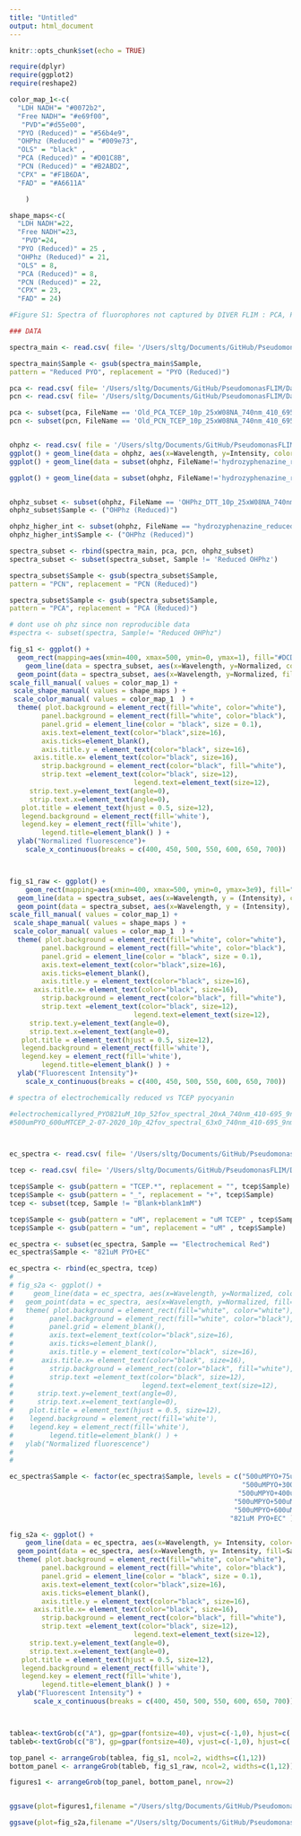 ```yaml
---
title: "Untitled"
output: html_document
---
```


```r
knitr::opts_chunk$set(echo = TRUE)
```

```r
require(dplyr)
require(ggplot2)
require(reshape2)
```

```r

color_map_1<-c(
  "LDH NADH"= "#0072b2", 
  "Free NADH"= "#e69f00",
   "PVD"="#d55e00",
  "PYO (Reduced)" = "#56b4e9",
  "OHPhz (Reduced)" = "#009e73", 
  "OLS" = "black" ,
  "PCA (Reduced)" = "#D01C8B",
  "PCN (Reduced)" = "#B2ABD2",
  "CPX" = "#F1B6DA",
  "FAD" = "#A6611A"

    )

shape_maps<-c(
  "LDH NADH"=22,
  "Free NADH"=23,
   "PVD"=24,
  "PYO (Reduced)" = 25 , 
  "OHPhz (Reduced)" = 21,
  "OLS" = 8,
  "PCA (Reduced)" = 8,
  "PCN (Reduced)" = 22,
  "CPX" = 23,
  "FAD" = 24)


```


```r
#Figure S1: Spectra of fluorophores not captured by DIVER FLIM : PCA, PCN, CPX, FAD

### DATA

spectra_main <- read.csv( file= '/Users/sltg/Documents/GitHub/PseudomonasFLIM/Data/Processed/df_fig2_spectra.csv' )

spectra_main$Sample <- gsub(spectra_main$Sample, 
pattern = "Reduced PYO", replacement = "PYO (Reduced)")

pca <- read.csv( file= '/Users/sltg/Documents/GitHub/PseudomonasFLIM/Data/Processed/df_pca_spectra.csv' ) 
pcn <- read.csv( file= '/Users/sltg/Documents/GitHub/PseudomonasFLIM/Data/Processed/df_pcn_spectra.csv' ) 

pca <- subset(pca, FileName == 'Old_PCA_TCEP_10p_25xW08NA_740nm_410_695_8_9nmsteps.lsm')
pcn <- subset(pcn, FileName == 'Old_PCN_TCEP_10p_25xW08NA_740nm_410_695_8_9nmsteps.lsm')


ohphz <- read.csv( file = '/Users/sltg/Documents/GitHub/PseudomonasFLIM/Data/Processed/df_ohphz_spectra.csv' )
ggplot() + geom_line(data = ohphz, aes(x=Wavelength, y=Intensity, color=FileName))
ggplot() + geom_line(data = subset(ohphz, FileName!='hydrozyphenazine_reduced100uMslide_740nm20x5na473_697nm_10nmres_73p_25uspixd_13um_t1_l624.lsm') , aes(x=Wavelength, y=Intensity, color=FileName))

ggplot() + geom_line(data = subset(ohphz, FileName!='hydrozyphenazine_reduced100uMslide_740nm20x5na473_697nm_10nmres_62p_25uspixd_13um_t1_l624.lsm' & FileName!= 'hydrozyphenazine_reduced100uMslide_740nm20x5na473_697nm_10nmres_73p_25uspixd_13um_t1_l624.lsm' & FileName!= 'Old_OHPhz_TCEP_10p_25xW08NA_740nm_410_695_8_9nmsteps.lsm') , aes(x=Wavelength, y=Intensity, color=FileName))


ohphz_subset <- subset(ohphz, FileName == 'OHPhz_DTT_10p_25xW08NA_740nm_410_695_8_9nmsteps.lsm')
ohphz_subset$Sample <- ("OHPhz (Reduced)")

ohphz_higher_int <- subset(ohphz, FileName == "hydrozyphenazine_reduced100uMslide_740nm20x5na473_697nm_10nmres_62p_25uspixd_13um_t1_l624.lsm")
ohphz_higher_int$Sample <- ("OHPhz (Reduced)")

spectra_subset <- rbind(spectra_main, pca, pcn, ohphz_subset)
spectra_subset <- subset(spectra_subset, Sample != 'Reduced OHPhz')

spectra_subset$Sample <- gsub(spectra_subset$Sample, 
pattern = "PCN", replacement = "PCN (Reduced)")

spectra_subset$Sample <- gsub(spectra_subset$Sample, 
pattern = "PCA", replacement = "PCA (Reduced)")

# dont use oh phz since non reproducible data
#spectra <- subset(spectra, Sample!= "Reduced OHPhz")

fig_s1 <- ggplot() +
  geom_rect(mapping=aes(xmin=400, xmax=500, ymin=0, ymax=1), fill="#DCDCDC", alpha=0.7)  + 
    geom_line(data = spectra_subset, aes(x=Wavelength, y=Normalized, color=Sample ), size=1) +
  geom_point(data = spectra_subset, aes(x=Wavelength, y=Normalized, fill=Sample, shape= Sample), size=2) +
scale_fill_manual( values = color_map_1) +
 scale_shape_manual( values = shape_maps ) +
 scale_color_manual( values = color_map_1  ) +
  theme( plot.background = element_rect(fill="white", color="white"),
        panel.background = element_rect(fill="white", color="black"),
        panel.grid = element_line(color = "black", size = 0.1),
        axis.text=element_text(color="black",size=16),
        axis.ticks=element_blank(),
        axis.title.y = element_text(color="black", size=16),
      axis.title.x= element_text(color="black", size=16),
        strip.background = element_rect(color="black", fill="white"),
        strip.text =element_text(color="black", size=12),
                               legend.text=element_text(size=12),
     strip.text.y=element_text(angle=0),
     strip.text.x=element_text(angle=0),
   plot.title = element_text(hjust = 0.5, size=12),
   legend.background = element_rect(fill='white'),
   legend.key = element_rect(fill='white'),
        legend.title=element_blank() ) +
  ylab("Normalized fluorescence")+
    scale_x_continuous(breaks = c(400, 450, 500, 550, 600, 650, 700))



fig_s1_raw <- ggplot() +
    geom_rect(mapping=aes(xmin=400, xmax=500, ymin=0, ymax=3e9), fill="#DCDCDC", alpha=0.7)  +  
  geom_line(data = spectra_subset, aes(x=Wavelength, y = (Intensity), color=Sample ), size=1) +
  geom_point(data = spectra_subset, aes(x=Wavelength, y = (Intensity), fill=Sample, shape= Sample), size=2) +
scale_fill_manual( values = color_map_1) +
 scale_shape_manual( values = shape_maps ) +
 scale_color_manual( values = color_map_1  ) +
  theme( plot.background = element_rect(fill="white", color="white"),
        panel.background = element_rect(fill="white", color="black"),
        panel.grid = element_line(color = "black", size = 0.1),
        axis.text=element_text(color="black",size=16),
        axis.ticks=element_blank(),
        axis.title.y = element_text(color="black", size=16),
      axis.title.x= element_text(color="black", size=16),
        strip.background = element_rect(color="black", fill="white"),
        strip.text =element_text(color="black", size=12),
                               legend.text=element_text(size=12),
     strip.text.y=element_text(angle=0),
     strip.text.x=element_text(angle=0),
   plot.title = element_text(hjust = 0.5, size=12),
   legend.background = element_rect(fill='white'),
   legend.key = element_rect(fill='white'),
        legend.title=element_blank() ) +
  ylab("Fluorescent Intensity")+
    scale_x_continuous(breaks = c(400, 450, 500, 550, 600, 650, 700))


```


```r

# spectra of electrochemically reduced vs TCEP pyocyanin

#electrochemicallyred_PYO821uM_10p_52fov_spectral_20xA_740nm_410-695_9nmstep_4usdwell_bidi16bitlinesum.lsm
#500umPYO_600uMTCEP_2-07-2020_10p_42fov_spectral_63xO_740nm_410-695_9nmstep_32usdwell_bidi16bitlinesum.lsm



ec_spectra <- read.csv( file= '/Users/sltg/Documents/GitHub/PseudomonasFLIM/Data/Processed/df_pyo_electrode_spectra.csv' )

tcep <- read.csv( file= '/Users/sltg/Documents/GitHub/PseudomonasFLIM/Data/Processed/df_pyo_tcep_spectra.csv' )

tcep$Sample <- gsub(pattern = "TCEP.*", replacement = "", tcep$Sample)
tcep$Sample <- gsub(pattern = "_", replacement = "+", tcep$Sample)
tcep <- subset(tcep, Sample != "Blank+blank1mM")

tcep$Sample <- gsub(pattern = "uM", replacement = "uM TCEP" , tcep$Sample)
tcep$Sample <- gsub(pattern = "um", replacement = "uM" , tcep$Sample)

ec_spectra <- subset(ec_spectra, Sample == "Electrochemical Red")
ec_spectra$Sample <- "821uM PYO+EC"

ec_spectra <- rbind(ec_spectra, tcep)
# 
# fig_s2a <- ggplot() +
#     geom_line(data = ec_spectra, aes(x=Wavelength, y=Normalized, color=Sample ), size=1) +
#   geom_point(data = ec_spectra, aes(x=Wavelength, y=Normalized, fill=Sample, shape= Sample), size=2) +
#   theme( plot.background = element_rect(fill="white", color="white"),
#         panel.background = element_rect(fill="white", color="black"),
#         panel.grid = element_blank(), 
#         axis.text=element_text(color="black",size=16),
#         axis.ticks=element_blank(),
#         axis.title.y = element_text(color="black", size=16),
#       axis.title.x= element_text(color="black", size=16),
#         strip.background = element_rect(color="black", fill="white"),
#         strip.text =element_text(color="black", size=12),
#                                legend.text=element_text(size=12),
#      strip.text.y=element_text(angle=0),
#      strip.text.x=element_text(angle=0),
#    plot.title = element_text(hjust = 0.5, size=12),
#    legend.background = element_rect(fill='white'),
#    legend.key = element_rect(fill='white'),
#         legend.title=element_blank() ) +
#   ylab("Normalized fluorescence")
# 
# 

ec_spectra$Sample <- factor(ec_spectra$Sample, levels = c("500uMPYO+75uM TCEP",
                                                          "500uMPYO+300uM TCEP" ,
                                                         "500uMPYO+400uM TCEP",
                                                        "500uMPYO+500uM TCEP", 
                                                        "500uMPYO+600uM TCEP",
                                                       "821uM PYO+EC" ))

fig_s2a <- ggplot() +
    geom_line(data = ec_spectra, aes(x=Wavelength, y= Intensity, color=Sample ), size=1) +
  geom_point(data = ec_spectra, aes(x=Wavelength, y= Intensity, fill=Sample, shape= Sample), size=2) +
  theme( plot.background = element_rect(fill="white", color="white"),
        panel.background = element_rect(fill="white", color="black"),
        panel.grid = element_line(color = "black", size = 0.1),
        axis.text=element_text(color="black",size=16),
        axis.ticks=element_blank(),
        axis.title.y = element_text(color="black", size=16),
      axis.title.x= element_text(color="black", size=16),
        strip.background = element_rect(color="black", fill="white"),
        strip.text =element_text(color="black", size=12),
                               legend.text=element_text(size=12),
     strip.text.y=element_text(angle=0),
     strip.text.x=element_text(angle=0),
   plot.title = element_text(hjust = 0.5, size=12),
   legend.background = element_rect(fill='white'),
   legend.key = element_rect(fill='white'),
        legend.title=element_blank() ) +
  ylab("Fluorescent Intensity") +
      scale_x_continuous(breaks = c(400, 450, 500, 550, 600, 650, 700))




```

```r


tablea<-textGrob(c("A"), gp=gpar(fontsize=40), vjust=c(-1,0), hjust=c(.5,0))
tableb<-textGrob(c("B"), gp=gpar(fontsize=40), vjust=c(-1,0), hjust=c(.5,0))

top_panel <- arrangeGrob(tablea, fig_s1, ncol=2, widths=c(1,12))
bottom_panel <- arrangeGrob(tableb, fig_s1_raw, ncol=2, widths=c(1,12))

figures1 <- arrangeGrob(top_panel, bottom_panel, nrow=2)


ggsave(plot=figures1,filename ="/Users/sltg/Documents/GitHub/PseudomonasFLIM/Output/Paper/Figures/figs1_spectra.eps", device =cairo_ps, height=7, width=10 )

ggsave(plot=fig_s2a,filename ="/Users/sltg/Documents/GitHub/PseudomonasFLIM/Output/Paper/Figures/figs2a_spectra.eps", device ='eps', height=7, width=10 )


```